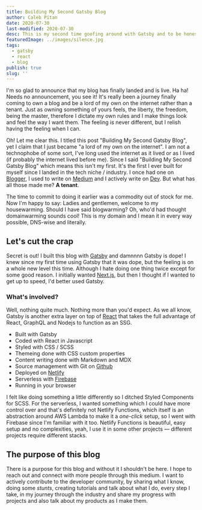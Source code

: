 ```yaml
---
title: Building My Second Gatsby Blog
author: Caleb Pitan
date: 2020-07-30
last-modified: 2020-07-30
desc: This is my second time goofing around with Gatsby and to be honest it's a better experience.
featuredImage: ../images/silence.jpg
tags:
  - gatsby
  - react
  - blog
publish: true
slug: ''
---
```


I'm so glad to announce that my blog has finally landed and is live. Ha ha! Needs no announcement, you see it!
It's really been a journey finally coming to own a blog and be a lord of my own on the internet rather than a tenant. Just as owning something of yours feels, the liberty, the freedom, being the master, therefore I dictate my own rules and I make things look and feel the way I want them. The feeling is never different, but I relish having the feeling when I can. 

Oh! Let me clear this. I titled this post "Building My Second Gatsby Blog", yet I claim that I just became "a lord of my own on the internet". I am not a technophobe of some sort, I've long used the internet as it lived or as I lived (if probably the internet lived before me). Since I said "Building My Second Gatsby Blog" which means this isn't my first. It's the first I ever built for myself since I landed in the tech niche / industry. I once had one on [Blogger](https://www.blogger.com), I used to write on [Medium](https://medium.com) and I actively write on [Dev](https://dev.to). But what has all those made me? **A tenant**.

The time to commit to doing it earlier was a commodity out of stock for me.
Now I'm happy to say: Ladies and gentlemen, welcome to my housewarming. Should I have said blogwarming? Oh, who'd had thought domainwarming sounds cool! This is my domain and I mean it in every way possible, DNS-wise and literally.

## Let's cut the crap

Secret is out! I built this blog with [Gatsby](https://gatsbyjs.org) and damnnnn Gatsby is dope! I knew since my first time using Gatsby that it was dope, but the feeling is on a whole new level this time. Although I hate doing one thing twice except for some good reason. I initially wanted [Next.js](https://vercel.org), but then I thought if I wanted to get up to speed, I'd better used Gatsby.

### What's involved?

Well, nothing quite much. Nothing more than you'd expect. As we all know, Gatsby is another extra layer on top of [React](https://reactjs.org) that takes the full advantage of React, GraphQL and Nodejs to function as an SSG.

- Built with Gatsby
- Coded with React in Javascript
- Styled with CSS / SCSS
- Themeing done with CSS custom properties
- Content writing done with Markdown and MDX
- Source management with Git on [Github](https://github.com/calebpitan/calebpitan)
- Deployed on [Netlify](https://www.netlify.com)
- Serverless with [Firebase](https://firebase.google.com)
- Running in your browser

I felt like doing something a little differently so I ditched Styled Components for SCSS. For the serverless, I wanted something which I could have more control over and that's definitely not Netlify Functions, which itself is an abstraction around AWS Lambda to make it a _one-click_ setup, so I went with Firebase since I'm familiar with it too. Netlify Functions is beautiful, easy setup and no complexities, yeah, I use it in some other projects &mdash; different projects require different stacks.

## The purpose of this blog

There is a purpose for this blog and without it I shouldn't be here. I hope to reach out and connect with more people through this medium. I want to actively contribute to the developer community, by sharing what I know, doing some _stunts_, creating tutorials and talk about what I do, every step I take, in my journey through the industry and share my progress with projects and also talk about my products as I make them.
